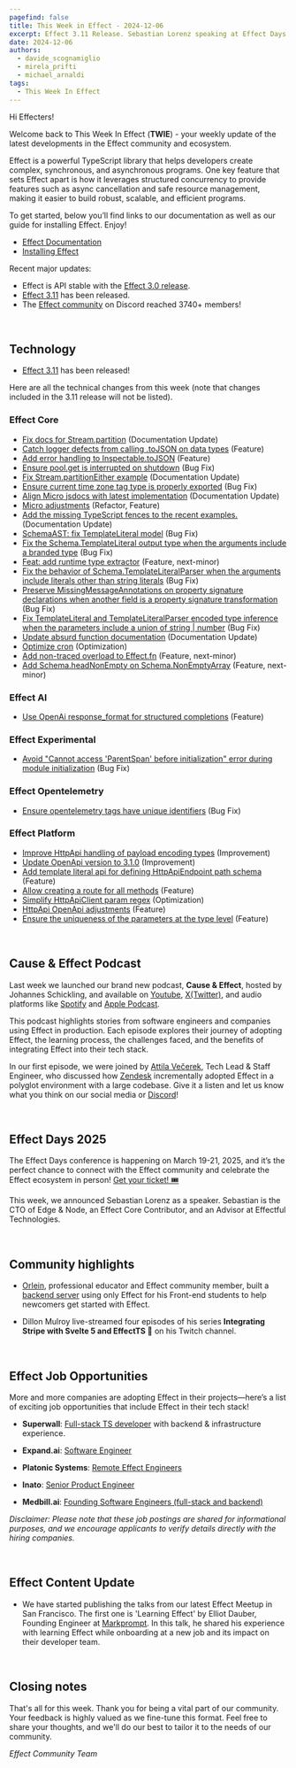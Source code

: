 ```yaml
---
pagefind: false
title: This Week in Effect - 2024-12-06
excerpt: Effect 3.11 Release. Sebastian Lorenz speaking at Effect Days 2025. "Learning Effect" talk by Elliot Dauber, Effect Meetup SF.
date: 2024-12-06
authors:
  - davide_scognamiglio
  - mirela_prifti
  - michael_arnaldi
tags:
  - This Week In Effect
---
```



Hi Effecters!

Welcome back to This Week In Effect (**TWIE**) - your weekly update of the latest developments in the Effect community and ecosystem.

Effect is a powerful TypeScript library that helps developers create complex, synchronous, and asynchronous programs. One key feature that sets Effect apart is how it leverages structured concurrency to provide features such as async cancellation and safe resource management, making it easier to build robust, scalable, and efficient programs.

To get started, below you’ll find links to our documentation as well as our guide for installing Effect. Enjoy!

- [Effect Documentation](/docs/getting-started/introduction/)
- [Installing Effect](/docs/getting-started/installation/)

Recent major updates:

- Effect is API stable with the [Effect 3.0 release](https://effect.website/blog/effect-3.0).
- [Effect 3.11](https://effect.website/blog/releases/effect/311/) has been released.
- The [Effect community](https://discord.gg/effect-ts) on Discord reached 3740+ members!

&nbsp;

## Technology

- [Effect 3.11](https://effect.website/blog/releases/effect/311/) has been released!

Here are all the technical changes from this week (note that changes included in the 3.11 release will not be listed).

### Effect Core

- [Fix docs for Stream.partition](https://github.com/Effect-TS/effect/pull/4041) (Documentation Update)
- [Catch logger defects from calling .toJSON on data types](https://github.com/Effect-TS/effect/pull/4042) (Feature)
- [Add error handling to Inspectable.toJSON](https://github.com/Effect-TS/effect/pull/4048) (Feature)
- [Ensure pool.get is interrupted on shutdown](https://github.com/Effect-TS/effect/pull/4052) (Bug Fix)
- [Fix Stream.partitionEither example](https://github.com/Effect-TS/effect/pull/4057) (Documentation Update)
- [Ensure current time zone tag type is properly exported](https://github.com/Effect-TS/effect/pull/4059) (Bug Fix)
- [Align Micro jsdocs with latest implementation](https://github.com/Effect-TS/effect/pull/4060) (Documentation Update)
- [Micro adjustments](https://github.com/Effect-TS/effect/pull/4063) (Refactor, Feature)
- [Add the missing TypeScript fences to the recent examples.](https://github.com/Effect-TS/effect/pull/4066) (Documentation Update)
- [SchemaAST: fix TemplateLiteral model](https://github.com/Effect-TS/effect/pull/4076) (Bug Fix)
- [Fix the Schema.TemplateLiteral output type when the arguments include a branded type](https://github.com/Effect-TS/effect/pull/4080) (Bug Fix)
- [Feat: add runtime type extractor](https://github.com/Effect-TS/effect/pull/4020) (Feature, next-minor)
- [Fix the behavior of Schema.TemplateLiteralParser when the arguments include literals other than string literals](https://github.com/Effect-TS/effect/pull/4081) (Bug Fix)
- [Preserve MissingMessageAnnotations on property signature declarations when another field is a property signature transformation](https://github.com/Effect-TS/effect/pull/4083) (Bug Fix)
- [Fix TemplateLiteral and TemplateLiteralParser encoded type inference when the parameters include a union of string | number](https://github.com/Effect-TS/effect/pull/4084) (Bug Fix)
- [Update absurd function documentation](https://github.com/Effect-TS/effect/pull/4085) (Documentation Update)
- [Optimize cron](https://github.com/Effect-TS/effect/pull/4010) (Optimization)
- [Add non-traced overload to Effect.fn](https://github.com/Effect-TS/effect/pull/4077) (Feature, next-minor)
- [Add Schema.headNonEmpty on Schema.NonEmptyArray](https://github.com/Effect-TS/effect/pull/3983) (Feature, next-minor)

### Effect AI

- [Use OpenAi response_format for structured completions](https://github.com/Effect-TS/effect/pull/4071) (Feature)

### Effect Experimental

- [Avoid "Cannot access 'ParentSpan' before initialization" error during module initialization](https://github.com/Effect-TS/effect/pull/4029) (Bug Fix)

### Effect Opentelemetry

- [Ensure opentelemetry tags have unique identifiers](https://github.com/Effect-TS/effect/pull/4070) (Bug Fix)

### Effect Platform

- [Improve HttpApi handling of payload encoding types](https://github.com/Effect-TS/effect/pull/4024) (Improvement)
- [Update OpenApi version to 3.1.0](https://github.com/Effect-TS/effect/pull/4025) (Improvement)
- [Add template literal api for defining HttpApiEndpoint path schema](https://github.com/Effect-TS/effect/pull/4035) (Feature)
- [Allow creating a route for all methods](https://github.com/Effect-TS/effect/pull/4055) (Feature)
- [Simplify HttpApiClient param regex](https://github.com/Effect-TS/effect/pull/4062) (Optimization)
- [HttpApi OpenApi adjustments](https://github.com/Effect-TS/effect/pull/4064) (Feature)
- [Ensure the uniqueness of the parameters at the type level](https://github.com/Effect-TS/effect/pull/4065) (Feature)

&nbsp;

## Cause & Effect Podcast

Last week we launched our brand new podcast, **Cause & Effect**, hosted by Johannes Schickling, and available on [Youtube](https://www.youtube.com/@effect-ts), [X(Twitter)](https://x.com/EffectTS_/status/1861446144137531585), and audio platforms like [Spotify](https://open.spotify.com/episode/7Bkn7A8EXnoqWWmI0czAdz) and [Apple Podcast](https://podcasts.apple.com/us/podcast/cause-effect/id1781879869).

This podcast highlights stories from software engineers and companies using Effect in production. Each episode explores their journey of adopting Effect, the learning process, the challenges faced, and the benefits of integrating Effect into their tech stack.

In our first episode, we were joined by [Attila Večerek](https://x.com/attilavecerek), Tech Lead & Staff Engineer, who discussed how [Zendesk](https://www.zendesk.com) incrementally adopted Effect in a polyglot environment with a large codebase. Give it a listen and let us know what you think on our social media or [Discord](https://discord.gg/effect-ts)!

<YouTube
  id="https://youtu.be/rNAqPHBQFEQ"
  title="Adopting Effect at Zendesk w/ Attila Večerek | Cause & Effect #1"
/>

&nbsp;

## Effect Days 2025

The Effect Days conference is happening on March 19-21, 2025, and it’s the perfect chance to connect with the Effect community and celebrate the Effect ecosystem in person! [Get your ticket! 🎟️](https://effect.website/events/effect-days)

This week, we announced Sebastian Lorenz as a speaker. Sebastian is the CTO of Edge & Node, an Effect Core Contributor, and an Advisor at Effectful Technologies.

<Tweet id="1863918547321094567" />

&nbsp;

## Community highlights

- [Orlein](https://github.com/orlein), professional educator and Effect community member, built a [backend server](https://github.com/orlein/backend-server-effect) using only Effect for his Front-end students to help newcomers get started with Effect.

- Dillon Mulroy live-streamed four episodes of his series **Integrating Stripe with Svelte 5 and EffectTS 🚀** on his Twitch channel.

  <TwitchPlayerNonInteractive video="2314832534" />

&nbsp;

## Effect Job Opportunities

More and more companies are adopting Effect in their projects—here’s a list of exciting job opportunities that include Effect in their tech stack!

- **Superwall**: [Full-stack TS developer](https://twitter.com/jakemor/status/1854248980454228411) with backend & infrastructure experience.

- **Expand.ai**: [Software Engineer](https://twitter.com/getexpandai/status/1858674403430854823)

- **Platonic Systems**: [Remote Effect Engineers](https://twitter.com/platonicsystems/status/1861470819861311945)

- **Inato**: [Senior Product Engineer](https://jobs.lever.co/inato/2bbbe759-d4ce-4cc4-8267-8bc998189469)

- **Medbill.ai**: [Founding Software Engineers (full-stack and backend)](https://www.linkedin.com/posts/codingtom_medbill-ai-activity-7260092522708762624-N7TH)

_Disclaimer: Please note that these job postings are shared for informational purposes, and we encourage applicants to verify details directly with the hiring companies._

&nbsp;

## Effect Content Update

- We have started publishing the talks from our latest Effect Meetup in San Francisco. The first one is 'Learning Effect' by Elliot Dauber, Founding Engineer at [Markprompt](https://x.com/markprompt). In this talk, he shared his experience with learning Effect while onboarding at a new job and its impact on their developer team.

  <YouTube
    id="https://www.youtube.com/embed/jsTjgB5WUFE?si=FVKqxRV24-jfhiUk"
    title="Learning Effect – Elliot Dauber (Effect Meetup SF '24)"
  />

&nbsp;

## Closing notes

That's all for this week. Thank you for being a vital part of our community. Your feedback is highly valued as we fine-tune this format. Feel free to share your thoughts, and we'll do our best to tailor it to the needs of our community.

_Effect Community Team_
